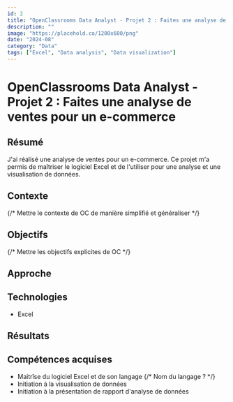 ---
id: 2
title: "OpenClassrooms Data Analyst - Projet 2 : Faites une analyse de ventes pour un e-commerce"
description: ""
image: "https://placehold.co/1200x600/png"
date: "2024-08"
category: "Data"
tags: ["Excel", "Data analysis", "Data visualization"]
---

# OpenClassrooms Data Analyst - Projet 2 : Faites une analyse de ventes pour un e-commerce

## Résumé

J'ai réalisé une analyse de ventes pour un e-commerce. Ce projet m'a permis de maîtriser le logiciel Excel et de l'utiliser pour une analyse et une visualisation de données.

## Contexte

{/* Mettre le contexte de OC de manière simplifié et généraliser */}

## Objectifs

{/* Mettre les objectifs explicites de OC */}

## Approche

## Technologies 

- Excel

## Résultats

## Compétences acquises

- Maitrîse du logiciel Excel et de son langage {/* Nom du langage ? */}
- Initiation à la visualisation de données
- Initiation à la présentation de rapport d'analyse de données